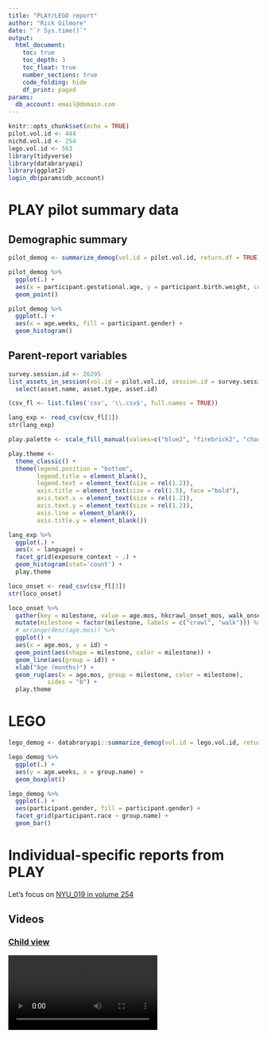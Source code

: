 ```yaml
---
title: "PLAY/LEGO report"
author: "Rick Gilmore"
date: "`r Sys.time()`"
output: 
  html_document:
    toc: true
    toc_depth: 3
    toc_float: true
    number_sections: true
    code_folding: hide
    df_print: paged
params: 
  db_account: email@domain.com
---
```


```r
knitr::opts_chunk$set(echo = TRUE)
pilot.vol.id <- 444
nichd.vol.id <- 254
lego.vol.id <- 563
library(tidyverse)
library(databraryapi)
library(ggplot2)
login_db(params$db_account)
```

# PLAY pilot summary data

## Demographic summary

```r
pilot_demog <- summarize_demog(vol.id = pilot.vol.id, return.df = TRUE)

pilot_demog %>% 
  ggplot(.) +
  aes(x = participant.gestational.age, y = participant.birth.weight, color = participant.race) +
  geom_point()
```

```r
pilot_demog %>%
  ggplot(.) +
  aes(x = age.weeks, fill = participant.gender) +
  geom_histogram()
```

## Parent-report variables

```r
survey.session.id <- 26295
list_assets_in_session(vol.id = pilot.vol.id, session.id = survey.session.id) %>%
  select(asset.name, asset.type, asset.id)
```

```r
(csv_fl <- list.files('csv', '\\.csv$', full.names = TRUE)) 
```

```r
lang_exp <- read_csv(csv_fl[1])
str(lang_exp)
```

```r
play.palette <- scale_fill_manual(values=c("blue2", "firebrick2", "chartreuse2", "darkorchid2"))

play.theme <-   
  theme_classic() +
  theme(legend.position = "bottom",
        legend.title = element_blank(),
        legend.text = element_text(size = rel(1.2)),
        axis.title = element_text(size = rel(1.5), face ="bold"),
        axis.text.x = element_text(size = rel(1.2)),
        axis.text.y = element_text(size = rel(1.2)),
        axis.line = element_blank(),
        axis.title.y = element_blank())

lang_exp %>%
  ggplot(.) +
  aes(x = language) +
  facet_grid(exposure_context ~ .) +
  geom_histogram(stat='count') +
  play.theme
```

```r
loco_onset <- read_csv(csv_fl[3])
str(loco_onset)
```
```r
loco_onset %>%
  gather(key = milestone, value = age.mos, hkcrawl_onset_mos, walk_onset_mos) %>%
  mutate(milestone = factor(milestone, labels = c("crawl", "walk"))) %>%
  # arrange(desc(age.mos)) %>%
  ggplot() +
  aes(x = age.mos, y = id) +
  geom_point(aes(shape = milestone, color = milestone)) +
  geom_line(aes(group = id)) +
  xlab("Age (months)") +
  geom_rug(aes(x = age.mos, group = milestone, color = milestone),
           sides = "b") +
  play.theme
```


# LEGO

```r
lego_demog <- databraryapi::summarize_demog(vol.id = lego.vol.id, return.df = TRUE)

lego_demog %>%
  ggplot(.) +
  aes(y = age.weeks, x = group.name) +
  geom_boxplot()
```

```r
lego_demog %>%
  ggplot(.) +
  aes(participant.gender, fill = participant.gender) +
  facet_grid(participant.race ~ group.name) +
  geom_bar()
```

# Individual-specific reports from PLAY

Let's focus on [NYU_019 in volume 254](https://nyu.databrary.org/volume/254/slot/14514/-)

## Videos

### [Child view](https://nyu.databrary.org/slot/14514/69908000,73576800/asset/61054/download?inline=true)

<video controls>
  <source src="https://nyu.databrary.org/slot/14514/69908000,73576800/asset/61054/download?inline=true" type="video/mp4">
Your browser does not support the video tag.
</video>

### [Experimenter view](https://nyu.databrary.org/slot/14514/69908000,73623840/asset/61086/download?inline=true)

<video controls>
  <source src="https://nyu.databrary.org/slot/14514/69908000,73623840/asset/61086/download?inline=true" type="video/mp4">
Your browser does not support the video tag.
</video>

## Assets in session

```r
vol_254_assets <- list_assets_in_session(254, 14514)
vol_254_assets %>%
  select(., asset.name, asset.type, asset.id)
```

## Process Datavyu

### Download
```r
unlink('tmp', recursive = TRUE)
dv_info <- filter(vol_254_assets, asset.type == "Datavyu")
dv_dir <- download_datavyu(vol.id = 254, session.id = 14514, asset.id = dv_info$asset.id)
```

### Extract codes and code definitions

Now, let's extract the components of the Datavyu file, including the code definitions.

```r
extract_dv(in.dir = dv_dir, auto.write.over = TRUE)
dv_to_csv(dv.dir = dv_dir)
list.files('tmp')
```

Next, we can load the Datavyu file as a csv.

```r
dv_fn <- list.files('tmp', '\\.csv$', full.names = TRUE)
vol_254_14514 <- read_csv(dv_fn)
str(vol_254_14514)
```

```r
vol_254_14514
```

```r
extract_dv_code_defs(in.dir = 'tmp')
code_fn <- list.files('tmp', '-code-defs\\.csv$', full.names = TRUE)
vol_254_14514_codes <- read_csv(code_fn)
vol_254_14514_codes
```

### Visualize clips from specific codes

Let's look at the baby's locomotion (`babyloc`) code.

```r
(babyloc <- filter(vol_254_14514, code == 'babyloc'))
# Surrounding assignment w/ parentheses also prints out the assigned value.)
```

Let's look at the code values.

```r
unique(babyloc$code.value) 
```

Focus on holds `h` because there are fewer of them.

```r
# Select segments for this code
(babyloc_segs <- dplyr::filter(babyloc, code.value == 'h'))
```

### Download video segment corresponding to one or more of these codes

Let's pick the second segment just for fun.

```r
# What is the segment range for the video?
seg_range <- get_asset_segment_range(vol.id = 254, session.id = 14514, asset.id = 61054)
start_ms <- HHMMSSmmm_to_ms(babyloc_segs$onset[2]) + seg_range[1]
end_ms <- HHMMSSmmm_to_ms(babyloc_segs$offset[2]) + seg_range[1]
selected_seg <- paste0(start_ms, ",", end_ms)
```

Now download the video.

```r
#download_video(254, 14514, 61054, out.dir = 'tmp', segment.id = selected_seg)
```

And see if we can display video or if needed, [go to it on Databrary](https://nyu.databrary.org/slot/14514/71873879,71875206/asset/61054/download?inline=true).

<video controls>
  <source src="https://nyu.databrary.org/slot/14514/71873879,71875206/asset/61054/download?inline=true" type="video/mp4">
Your browser does not support the video tag.
</video>
